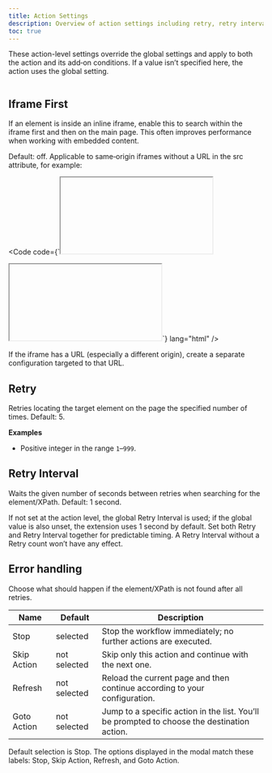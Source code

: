 ```yaml
---
title: Action Settings
description: Overview of action settings including retry, retry interval, iframe first, and error handling.
toc: true
---
```


These action-level settings override the global settings and apply to both the action and its add‑on conditions. If a value isn’t specified here, the action uses the global setting.

<img
  class="d-block mb-4 img-fluid rounded-3"
  src="/docs/[[config:docs_version]]/assets/img/action-settings.png"
  alt=""
/>

## Iframe First

If an element is inside an inline iframe, enable this to search within the iframe first and then on the main page. This often improves performance when working with embedded content.

Default: off. Applicable to same‑origin iframes without a URL in the src attribute, for example:

<Code
  code={`<iframe src="about:blank"></iframe>
<iframe src=""></iframe>`}
  lang="html"
/>

If the iframe has a URL (especially a different origin), create a separate configuration targeted to that URL.

## Retry

Retries locating the target element on the page the specified number of times. Default: 5.

**Examples**

- Positive integer in the range `1`–`999`.

## Retry Interval

Waits the given number of seconds between retries when searching for the element/XPath. Default: 1 second.

<Callout name="example-float" />

<Callout type="info">
  If not set at the action level, the global Retry Interval is used; if the global value is also unset, the extension
  uses 1 second by default.
</Callout>

<Callout type="warning">
  Set both Retry and Retry Interval together for predictable timing. A Retry Interval without a Retry count won’t have
  any effect.
</Callout>

## Error handling

Choose what should happen if the element/XPath is not found after all retries.

<table class="table">
  <thead>
    <tr>
      <th>Name</th>
      <th>Default</th>
      <th>Description</th>
    </tr>
  </thead>
  <tbody>
    <tr>
      <td>Stop</td>
      <td>selected</td>
      <td>Stop the workflow immediately; no further actions are executed.</td>
    </tr>
    <tr>
      <td>Skip Action</td>
      <td>not selected</td>
      <td>Skip only this action and continue with the next one.</td>
    </tr>
    <tr>
      <td>Refresh</td>
      <td>not selected</td>
      <td>Reload the current page and then continue according to your configuration.</td>
    </tr>
    <tr>
      <td>Goto Action</td>
      <td>not selected</td>
      <td>Jump to a specific action in the list. You’ll be prompted to choose the destination action.</td>
    </tr>
  </tbody>
</table>

<Callout type="info">
  Default selection is Stop. The options displayed in the modal match these labels: Stop, Skip Action, Refresh, and Goto
  Action.
</Callout>
